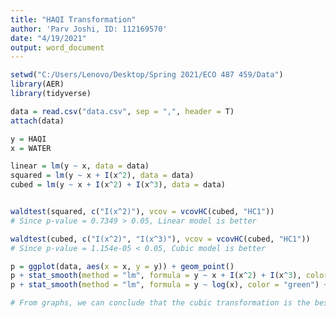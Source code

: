 ---
title: "HAQI Transformation"
author: 'Parv Joshi, ID: 112169570'
date: "4/19/2021"
output: word_document
---

```{r}
setwd("C:/Users/Lenovo/Desktop/Spring 2021/ECO 487 459/Data")
library(AER)
library(tidyverse)

data = read.csv("data.csv", sep = ",", header = T)
attach(data)

```

```{r}
y = HAQI
x = WATER

linear = lm(y ~ x, data = data)
squared = lm(y ~ x + I(x^2), data = data)
cubed = lm(y ~ x + I(x^2) + I(x^3), data = data)


waldtest(squared, c("I(x^2)"), vcov = vcovHC(cubed, "HC1"))
# Since p-value = 0.7349 > 0.05, Linear model is better

waldtest(cubed, c("I(x^2)", "I(x^3)"), vcov = vcovHC(cubed, "HC1"))
# Since p-value = 1.154e-05 < 0.05, Cubic model is better

p = ggplot(data, aes(x = x, y = y)) + geom_point()
p + stat_smooth(method = "lm", formula = y ~ x + I(x^2) + I(x^3), color = "blue") + ggtitle("HAQI vs. Cubic Transformation of WATER")
p + stat_smooth(method = "lm", formula = y ~ log(x), color = "green") + ggtitle("HAQI vs. Log Transformation of WATER")

# From graphs, we can conclude that the cubic transformation is the best
```

